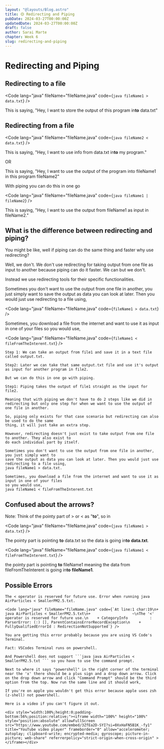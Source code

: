 ```yaml
---
layout: "@layouts/Blog.astro"
title: 🟡 Redirecting and Piping
pubDate: 2024-03-27T00:00:00Z
updatedDate: 2024-03-27T00:00:00Z
draft: false
author: Sarai Marte
chapter: Week 6
slug: redirecting-and-piping
---
```



# Redirecting and Piping

## Redirecting to a file

<Code lang="java" fileName="fileName.java" code={`java fileName1 > data.txt`} />

This is saying, "Hey, I want to store the output of this program in**to** data.txt"

## Redirecting from a file

<Code lang="java" fileName="fileName.java" code={`java fileName2 < data.txt`} />

This is saying, "Hey, I want to use info from data.txt in**to** my program."

OR

This is saying, "Hey, I want to use the output of the program into fileName1 in this program
fileName2"

With piping you can do this in one go

<Code lang="java" fileName="fileName.java" code={`java fileName1 | fileName2`} />

This is saying, "Hey, I want to use the output from fileName1 as input in fileName2."

## What is the difference between redirecting and piping?

You might be like, well if piping can do the same thing and faster why use redirecting?

Well, we don't. We don't use redirecting for taking output from one file as input to another
because piping can do it faster. We can but we don't.

Instead we use redirecting tools for their specific functionalities.

Sometimes you don't want to use the output from one file in another, you just simply want to
save the output as data you can look at later. Then you would just use redirecting to a file using,

<Code lang="java" fileName="fileName.java" code={`fileName1 > data.txt`} />

Sometimes, you download a file from the internet and want to use it as input in one of your files
so you would use,

<Code lang="java" fileName="fileName.java" code={`fileName1 < fileFromTheInterent.txt`} />

<DropDown title = "Another way to think of this">

    Step 1: We can take an output from file1 and save it in a text file called output.txt.

    Step2: Later we can take that same output.txt file and use it's output as input for another program in file2.

    But we can do this in one go with piping.

    Step1: Piping takes the output of file1 straight as the input for file2.

    Meaning that with piping we don't have to do 2 steps like we did in redirecting but only one step for when we want to use the output of one file in another.

    So, piping only exists for that case scenario but redirecting can also be used to do the same
    thing, it will just take an extra step.

    However, redirecting doesn't just exist to take output from one file to another. They also exist to
    do each individual part by itself.

    Sometimes you don't want to use the output from one file in another, you just simply want to
    save the output as data you can look at later. Then you would just use redirecting to a file using,
    java fileName1 > data.txt.

    Sometimes, you download a file from the internet and want to use it as input in one of your files
    so you would use,
    java fileName1 < fileFromTheInterent.txt

</DropDown>

## Confused about the arrows?

Note: Think of the pointy part of > or < as "**to**", so in

<Code lang="java" fileName="fileName.java" code={`java fileName1 > data.txt`} />

The pointy part is pointing **to** data.txt so the data is going in**to** **data.txt**.

<Code lang="java" fileName="fileName.java" code={`java fileName1 < fileFromTheInterent.txt`} />

the pointy part is pointing **to** fileName1 meaning the data from fileFromTheInterent is going in**to**
**fileName1**.

## Possible Errors

<DropDown title  = "Error 1">

    The < operator is reserved for future use. Error when running java AirParticles < SmallerPM2.5.txt.

    <Code lang="java" fileName="fileName.java" code={`At line:1 char:19\n+ java AirParticles < SmallerPM2.5.txt\n+                   ~\nThe '<' operator is reserved for future use.\n    + CategoryInfo          : ParserError: (:) [], ParentContainsErrorRecordException\n    + FullyQualifiedErrorId : RedirectionNotSupported`} />

    You are getting this error probably because you are using VS Code's Terminal.

    Fact: VSCodes Terminal runs on powershell.

    And Powershell does not support ```java java AirParticles < SmallerPM2.5.txt ``` so you have to use the command prompt.

    Next to where it says "powershell" in the right corner of the terminal near the 'x' there should be a plus sign and a drop down arrow. Click on the drop down arrow and click "Command Prompt" should be the third option from the top. Now run the same line and it should work,

    If you're on apple you wouldn't get this error because apple uses zsh (z-shell) not powershell.

    Here is a video if you can't figure it out.

    <div style="width:100%;height:0;padding-bottom:56%;position:relative;"><iframe width="100%" height="100%" style="position:absolute" allowFullScreen src="https://www.youtube.com/embed/3ZfEa2D-SYI?si=0XxHaFN5B1K_-fy1" title="YouTube video player" frameborder="0" allow="accelerometer; autoplay; clipboard-write; encrypted-media; gyroscope; picture-in-picture; web-share" referrerpolicy="strict-origin-when-cross-origin" ></iframe></div>

   </DropDown>
